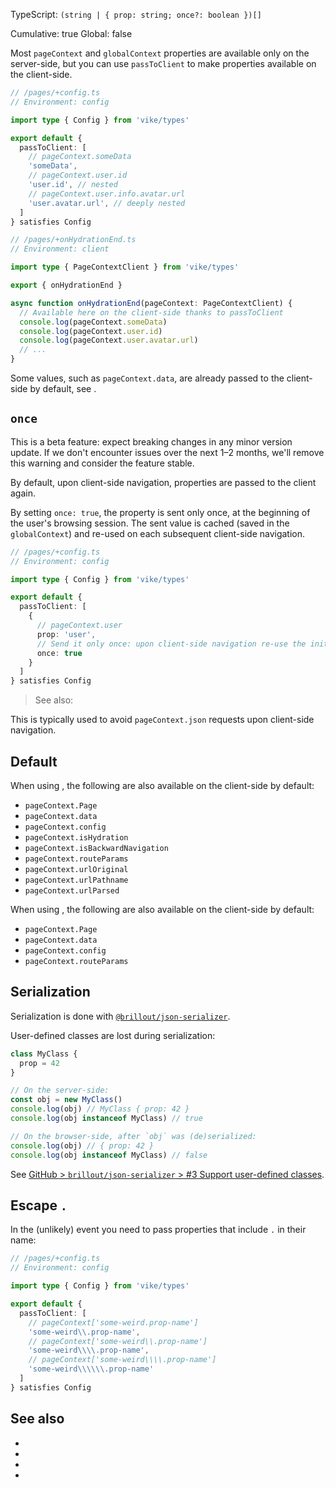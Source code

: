 
TypeScript: `(string | { prop: string; once?: boolean })[]`  
<Link href="/config#cumulative">Cumulative</Link>: true  
<Link href="/config#global">Global</Link>: false  

Most <Link href="/pageContext">`pageContext`</Link> and <Link href="/globalContext">`globalContext`</Link> properties are available only on the server-side, but you can use `passToClient` to make properties available on the client-side.

```ts
// /pages/+config.ts
// Environment: config

import type { Config } from 'vike/types'

export default {
  passToClient: [
    // pageContext.someData
    'someData',
    // pageContext.user.id
    'user.id', // nested
    // pageContext.user.info.avatar.url
    'user.avatar.url', // deeply nested
  ]
} satisfies Config
```

```ts
// /pages/+onHydrationEnd.ts
// Environment: client

import type { PageContextClient } from 'vike/types'

export { onHydrationEnd }

async function onHydrationEnd(pageContext: PageContextClient) {
  // Available here on the client-side thanks to passToClient
  console.log(pageContext.someData)
  console.log(pageContext.user.id)
  console.log(pageContext.user.avatar.url)
  // ...
}
```

Some values, such as `pageContext.data`, are already passed to the client-side by default, see <Link href="#default" />.


## `once`

<Warning>This is a beta feature: expect breaking changes in any minor version update. If we don't encounter issues over the next 1–2 months, we'll remove this warning and consider the feature stable.</Warning>

By default, upon <Link href="/client-routing">client-side navigation</Link>, properties are passed to the client again.

By setting `once: true`, the property is sent only once, at the beginning of the user's browsing session. The sent value is cached (saved in the <Link href="/globalContext">`globalContext`</Link>) and re-used on each subsequent client-side navigation.

```ts
// /pages/+config.ts
// Environment: config

import type { Config } from 'vike/types'

export default {
  passToClient: [
    {
      // pageContext.user
      prop: 'user',
      // Send it only once: upon client-side navigation re-use the initial pageContext.user value
      once: true
    }
  ]
} satisfies Config
```

> See also: <Link href="/auth" />

This is typically used to avoid <Link href="/pageContext.json">`pageContext.json`</Link> requests upon client-side navigation.


## Default

When using <Link href="/client-routing" noBreadcrumb={true} />, the following are also available on the client-side by default:
 - `pageContext.Page`
 - `pageContext.data`
 - `pageContext.config`
 - `pageContext.isHydration`
 - `pageContext.isBackwardNavigation`
 - `pageContext.routeParams`
 - `pageContext.urlOriginal`
 - `pageContext.urlPathname`
 - `pageContext.urlParsed`

When using <Link href="/server-routing" noBreadcrumb={true} />, the following are also available on the client-side by default:
 - `pageContext.Page`
 - `pageContext.data`
 - `pageContext.config`
 - `pageContext.routeParams`


## Serialization

Serialization is done with [`@brillout/json-serializer`](https://github.com/brillout/json-serializer).

User-defined classes are lost during serialization:

```ts
class MyClass {
  prop = 42
}

// On the server-side:
const obj = new MyClass()
console.log(obj) // MyClass { prop: 42 }
console.log(obj instanceof MyClass) // true

// On the browser-side, after `obj` was (de)serialized:
console.log(obj) // { prop: 42 }
console.log(obj instanceof MyClass) // false
```

See [GitHub > `brillout/json-serializer` > #3 Support user-defined classes](https://github.com/brillout/json-serializer/issues/3).


## Escape `.`

In the (unlikely) event you need to pass properties that include `.` in their name:

```ts
// /pages/+config.ts
// Environment: config

import type { Config } from 'vike/types'

export default {
  passToClient: [
    // pageContext['some-weird.prop-name']
    'some-weird\\.prop-name',
    // pageContext['some-weird\\.prop-name']
    'some-weird\\\\.prop-name',
    // pageContext['some-weird\\\\.prop-name']
    'some-weird\\\\\\.prop-name'
  ]
} satisfies Config
```


## See also

- <Link href="/pageContext" />
- <Link href="/globalContext" />
- <Link href="/usePageContext" />
- <Link href="/pageContext.json" />
